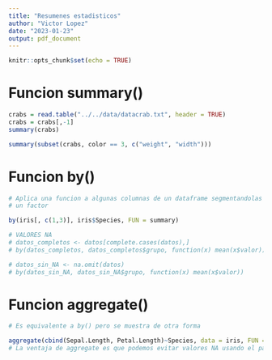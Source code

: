 ```yaml
---
title: "Resumenes estadisticos"
author: "Victor Lopez"
date: "2023-01-23"
output: pdf_document
---
```


```r
knitr::opts_chunk$set(echo = TRUE)
```

# Funcion summary()

```r
crabs = read.table("../../data/datacrab.txt", header = TRUE)
crabs = crabs[,-1]
summary(crabs)

summary(subset(crabs, color == 3, c("weight", "width")))
```

# Funcion by()

```r
# Aplica una funcion a algunas columnas de un dataframe segmentandolas segun los niveles de 
# un factor

by(iris[, c(1,3)], iris$Species, FUN = summary)

# VALORES NA
# datos_completos <- datos[complete.cases(datos),]
# by(datos_completos, datos_completos$grupo, function(x) mean(x$valor))

# datos_sin_NA <- na.omit(datos)
# by(datos_sin_NA, datos_sin_NA$grupo, function(x) mean(x$valor))
```
# Funcion aggregate()

```r
# Es equivalente a by() pero se muestra de otra forma

aggregate(cbind(Sepal.Length, Petal.Length)~Species, data = iris, FUN = summary, na.rm = TRUE)
# La ventaja de aggregate es que podemos evitar valores NA usando el parametro na.rm = TRUE

```

